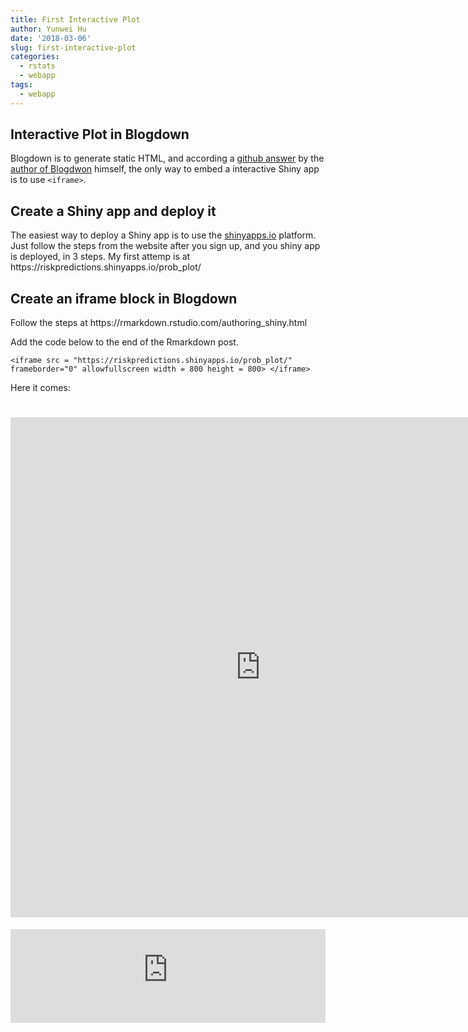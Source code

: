 ```yaml
---
title: First Interactive Plot
author: Yunwei Hu
date: '2018-03-06'
slug: first-interactive-plot
categories:
  - rstats
  - webapp
tags:
  - webapp
---
```


## Interactive Plot in Blogdown
Blogdown is to generate static HTML, and according a [github answer](https://github.com/rstudio/blogdown/issues/166) by the [author of Blogdwon](https://github.com/yihui) himself, the only way to embed a interactive Shiny app is to use `<iframe>`.

## Create a Shiny app and deploy it
The easiest way to deploy a Shiny app is to use the [shinyapps.io](www.shinyapps.io) platform. Just follow the steps from the website after you sign up, and you shiny app is deployed, in 3 steps.
My first attemp is at https://riskpredictions.shinyapps.io/prob_plot/

## Create an iframe block in Blogdown

Follow the steps at https://rmarkdown.rstudio.com/authoring_shiny.html

Add the code below to the end of the Rmarkdown post. 

`<iframe src = "https://riskpredictions.shinyapps.io/prob_plot/" frameborder="0" allowfullscreen width = 800 height = 800>
</iframe>`

Here it comes:

# <iframe src = "https://riskpredictions.shinyapps.io/prob_plot/" frameborder="0" allowfullscreen width = 800 height = 800>
# </iframe>

<script type="text/javascript" src="https://cdnjs.cloudflare.com/ajax/libs/iframe-resizer/3.5.16/iframeResizer.min.js"></script>
<style>
  iframe {
    min-width: 100%;
  }
</style>
<iframe id="myIframe" src="https://riskpredictions.shinyapps.io/prob_plot/" scrolling="no" frameborder="no"></iframe>
<script>
  iFrameResize({
    heightCalculationMethod: 'taggedElement'
  });
</script>
